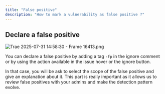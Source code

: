 ```yaml
---
title: "False positive"
description: "How to mark a vulnerability as false positive ?"
---
```


## Declare a false positive

![Trae 2025-07-31 14:58:30 - Frame 16413.png](attachment:c8e032ba-1364-4e02-ae0a-7255503d8d6a:Trae_2025-07-31_145830_-_Frame_16413.png)

You can declare a false positive by adding a tag `-fp` in the ignore comment or by using the action available in the issue hover or the ignore button. 

In that case, you will be ask to select the scope of the false positive and give an explanation about it. This part is really important as it allows us to review false positives with your admins and make the detection pattern evolve.